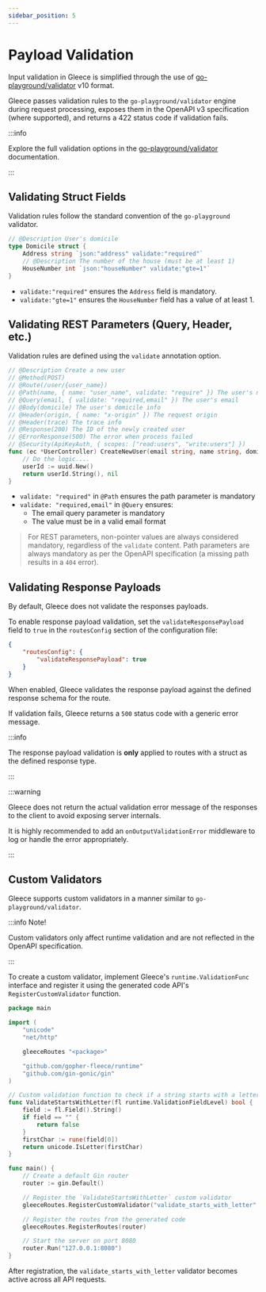 ```yaml
---
sidebar_position: 5
---
```


# Payload Validation

Input validation in Gleece is simplified through the use of [go-playground/validator](https://github.com/go-playground/validator) v10 format.  

Gleece passes validation rules to the `go-playground/validator` engine during request processing, exposes them in the OpenAPI v3 specification (where supported), and returns a 422 status code if validation fails.

:::info

Explore the full validation options in the [go-playground/validator](https://pkg.go.dev/github.com/go-playground/validator/v10#section-readme) documentation.

:::

## Validating Struct Fields

Validation rules follow the standard convention of the `go-playground` validator.

```go
// @Description User's domicile
type Domicile struct {
	Address string `json:"address" validate:"required"`
	// @Description The number of the house (must be at least 1)
	HouseNumber int `json:"houseNumber" validate:"gte=1"`
}
```

- `validate:"required"` ensures the `Address` field is mandatory.  
- `validate:"gte=1"` ensures the `HouseNumber` field has a value of at least 1.  

## Validating REST Parameters (Query, Header, etc.)

Validation rules are defined using the `validate` annotation option.

```go
// @Description Create a new user
// @Method(POST)
// @Route(/user/{user_name})
// @Path(name, { name: "user_name", validate: "require" }) The user's name
// @Query(email, { validate: "required,email" }) The user's email
// @Body(domicile) The user's domicile info
// @Header(origin, { name: "x-origin" }) The request origin
// @Header(trace) The trace info
// @Response(200) The ID of the newly created user
// @ErrorResponse(500) The error when process failed
// @Security(ApiKeyAuth, { scopes: ["read:users", "write:users"] })
func (ec *UserController) CreateNewUser(email string, name string, domicile Domicile, origin string, trace string) (string, error) {
	// Do the logic....
	userId := uuid.New()
	return userId.String(), nil
}
```

- `validate: "required"` in `@Path` ensures the path parameter is mandatory
- `validate: "required,email"` in `@Query` ensures:
  - The email query parameter is mandatory
  - The value must be in a valid email format

> For REST parameters, non-pointer values are always considered mandatory, regardless of the `validate` content. Path parameters are always mandatory as per the OpenAPI specification (a missing path results in a `404` error).

## Validating Response Payloads

By default, Gleece does not validate the responses payloads. 

To enable response payload validation, set the `validateResponsePayload` field to `true` in the `routesConfig` section of the configuration file:

```json
{
    "routesConfig": {
        "validateResponsePayload": true
    }
}
```

When enabled, Gleece validates the response payload against the defined response schema for the route. 

If validation fails, Gleece returns a `500` status code with a generic error message.

:::info

The response payload validation is **only** applied to routes with a struct as the defined response type.

:::

:::warning

Gleece does not return the actual validation error message of the responses to the client to avoid exposing server internals.

It is highly recommended to add an `onOutputValidationError` middleware to log or handle the error appropriately.

:::

## Custom Validators

Gleece supports custom validators in a manner similar to `go-playground/validator`.

:::info Note!

Custom validators only affect runtime validation and are not reflected in the OpenAPI specification.

:::

To create a custom validator, implement Gleece's `runtime.ValidationFunc` interface and register it using the generated code API's `RegisterCustomValidator` function.

```go title="main.go"
package main

import (
    "unicode"
    "net/http"

    gleeceRoutes "<package>"

    "github.com/gopher-fleece/runtime"
    "github.com/gin-gonic/gin"
)

// Custom validation function to check if a string starts with a letter
func ValidateStartsWithLetter(fl runtime.ValidationFieldLevel) bool {
	field := fl.Field().String()
	if field == "" {
		return false
	}
	firstChar := rune(field[0])
	return unicode.IsLetter(firstChar)
}

func main() {
    // Create a default Gin router
    router := gin.Default()

    // Register the `ValidateStartsWithLetter` custom validator
    gleeceRoutes.RegisterCustomValidator("validate_starts_with_letter", ValidateStartsWithLetter)

    // Register the routes from the generated code
    gleeceRoutes.RegisterRoutes(router)

    // Start the server on port 8080
    router.Run("127.0.0.1:8080")
}
```

After registration, the `validate_starts_with_letter` validator becomes active across all API requests.